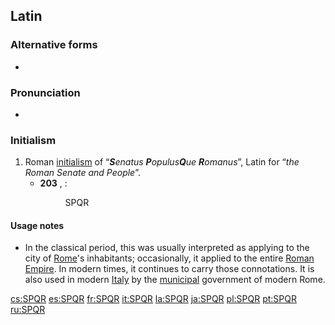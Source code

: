 ==Latin==
{{wikipedia}}

===Alternative forms===
* {{l|la|S. P. Q. R.}}

===Pronunciation===
* {{la-IPA|senatus populusque Romanus|eccl=yes}}

===Initialism===
{{rfc-header|Initialism}}
{{head|la|initialism}}

# Roman [[initialism]] of “'''''S'''enatus '''P'''opulus'''Q'''ue '''R'''omanus''”, Latin for “''the Roman Senate and People''”.
#* '''203''' {{AD}}, {{w|Arch of Septimius Severus}}:
#*: SPQR

====Usage notes====
* In the classical period, this was usually interpreted as applying to the city of [[Rome]]'s inhabitants; occasionally, it applied to the entire [[Roman Empire]]. In modern times, it continues to carry those connotations. It is also used in modern [[Italy]] by the [[municipal]] government of modern Rome.

[[cs:SPQR]]
[[es:SPQR]]
[[fr:SPQR]]
[[it:SPQR]]
[[la:SPQR]]
[[ja:SPQR]]
[[pl:SPQR]]
[[pt:SPQR]]
[[ru:SPQR]]